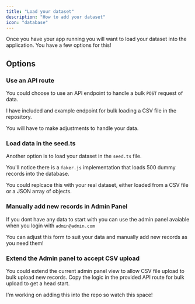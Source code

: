 ```yaml
---
title: "Load your dataset"
description: "How to add your dataset"
icon: "database"
---
```


Once you have your app running you will want to load your dataset into the application. You have a few options for this!

## Options

### Use an API route

You could choose to use an API endpoint to handle a bulk `POST` request of data.

I have included and example endpoint for bulk loading a CSV file in the repository.

You will have to make adjustments to handle your data.

### Load data in the seed.ts

Another option is to load your dataset in the `seed.ts` file.

You'll notice there is a `faker.js` implementation that loads 500 dummy records into the database.

You could replcace this with your real dataset, either loaded from a CSV file or a JSON array of objects.

### Manually add new records in Admin Panel

If you dont have any data to start with you can use the admin panel avaiable when you login with `admin@admin.com`

You can adjust this form to suit your data and manually add new records as you need them!

### Extend the Admin panel to accept CSV upload

You could extend the current admin panel view to allow CSV file upload to bulk upload new records.
Copy the logic in the provided API route for bulk upload to get a head start.

I'm working on adding this into the repo so watch this space!
